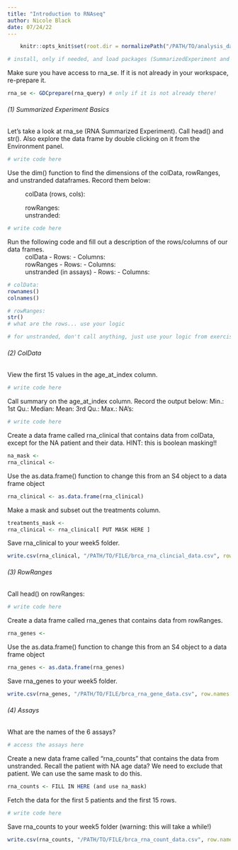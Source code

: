 ```yaml
---
title: "Introduction to RNAseq"
author: Nicole Black
date: 07/24/22
---
```


```r
    knitr::opts_knit$set(root.dir = normalizePath("/PATH/TO/analysis_data")) 
```

```r
# install, only if needed, and load packages (SummarizedExperiment and TCGAbiolinks)
```

Make sure you have access to rna_se. If it is not already in your workspace, re-prepare it.

```r
rna_se <- GDCprepare(rna_query) # only if it is not already there!
```

###### (1) Summarized Experiment Basics

Let's take a look at rna_se (RNA Summarized Experiment). Call head() and str(). Also explore the data frame by double clicking on it from the Environment panel.

```r
# write code here
```

Use the dim() function to find the dimensions of the colData, rowRanges, and unstranded dataframes. Record them below:

  ~ colData (rows, cols):
  ~ rowRanges:
  ~ unstranded:

```r
# write code here
```

Run the following code and fill out a description of the rows/columns of our data frames.
  ~ colData
        - Rows:
        - Columns:
  ~ rowRanges
        - Rows:
        - Columns:
  ~ unstranded (in assays)
        - Rows:
        - Columns:
  
```r
# colData: 
rownames()
colnames()

# rowRanges:
str()
# what are the rows... use your logic

# for unstranded, don't call anything, just use your logic from exercise 1.2 and and think it through!
```

###### (2) ColData

View the first 15 values in the age_at_index column.

```r
# write code here
```

Call summary on the age_at_index column. Record the output below:
    Min.:
    1st Qu.:
    Median:
    Mean:
    3rd Qu.:
    Max.:
    NA's:
    
```r
# write code here
```

Create a data frame called rna_clinical that contains data from colData, except for the NA patient and their data. HINT: this is boolean masking!!

```r
na_mask <-
rna_clinical <-
```

Use the as.data.frame() function to change this from an S4 object to a data frame object

```r
rna_clinical <- as.data.frame(rna_clinical)
```

Make a mask and subset out the treatments column.

```r
treatments_mask <- 
rna_clinical <- rna_clinical[ PUT MASK HERE ]
```

Save rna_clinical to your week5 folder.

```r
write.csv(rna_clinical, "/PATH/TO/FILE/brca_rna_clincial_data.csv", row.names = TRUE)
```

###### (3) RowRanges

Call head() on rowRanges:

```r
# write code here
```

Create a data frame called rna_genes that contains data from rowRanges.

```r
rna_genes <- 
```

Use the as.data.frame() function to change this from an S4 object to a data frame object

```r
rna_genes <- as.data.frame(rna_genes)
```

Save rna_genes to your week5 folder.

```r
write.csv(rna_genes, "/PATH/TO/FILE/brca_rna_gene_data.csv", row.names = FALSE)
```

###### (4) Assays

What are the names of the 6 assays?

```r
# access the assays here
```

Create a new data frame called "rna_counts" that contains the data from unstranded. Recall the patient with NA age data? We need to exclude that patient. We can use the same mask to do this.

```r
rna_counts <- FILL IN HERE (and use na_mask)
```

Fetch the data for the first 5 patients and the first 15 rows.

```r
# write code here
```

Save rna_counts to your week5 folder (warning: this will take a while!)

```r
write.csv(rna_counts, "/PATH/TO/FILE/brca_rna_count_data.csv", row.names = TRUE)
```
